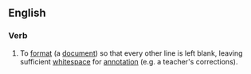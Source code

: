 ==English==

===Verb===
{{en-verb}}

# {{lb|en|ambitransitive}} To [[format]] (a [[document]]) so that every other line is left blank, leaving sufficient [[whitespace]] for [[annotation]] (e.g. a teacher's corrections).